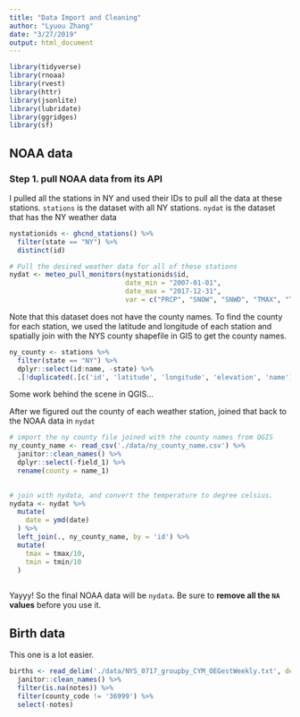 ```yaml
---
title: "Data Import and Cleaning"
author: "Lyuou Zhang"
date: "3/27/2019"
output: html_document
---
```


```r
library(tidyverse)
library(rnoaa)
library(rvest)
library(httr)
library(jsonlite)
library(lubridate)
library(ggridges)
library(sf)
```

## NOAA data

### Step 1. pull NOAA data from its API

I pulled all the stations in NY and used their IDs to pull all the data at these stations. `stations` is the dataset with all NY stations. `nydat` is the dataset that has the NY weather data

```r
nystationids <- ghcnd_stations() %>% 
  filter(state == "NY") %>% 
  distinct(id)

# Pull the desired weather data for all of these stations
nydat <- meteo_pull_monitors(nystationids$id, 
                             date_min = "2007-01-01", 
                             date_max = "2017-12-31", 
                             var = c("PRCP", "SNOW", "SNWD", "TMAX", "TMIN"))
```

Note that this dataset does not have the county names. To find the county for each station, we used the latitude and longitude of each station and spatially join with the NYS county shapefile in GIS to get the county names.

```r
ny_county <- stations %>% 
  filter(state == "NY") %>% 
  dplyr::select(id:name, -state) %>% 
  .[!duplicated(.[c('id', 'latitude', 'longitude', 'elevation', 'name')]),]

```

Some work behind the scene in QGIS...

After we figured out the county of each weather station, joined that back to the NOAA data in `nydat`

```r
# import the ny county file joined with the county names from QGIS
ny_county_name <- read_csv('./data/ny_county_name.csv') %>% 
  janitor::clean_names() %>% 
  dplyr::select(-field_1) %>% 
  rename(county = name_1)
 

# join with nydata, and convert the temperature to degree celsius.
nydata <- nydat %>% 
  mutate(
    date = ymd(date)
  ) %>% 
  left_join(., ny_county_name, by = 'id') %>% 
  mutate(
    tmax = tmax/10,
    tmin = tmin/10
  )
 
```

Yayyy! So the final NOAA data will be `nydata`. Be sure to **remove all the `NA` values** before you use it.

## Birth data

This one is a lot easier.

```r
births <- read_delim('./data/NYS_0717_groupby_CYM_OEGestWeekly.txt', delim = '\t') %>% 
  janitor::clean_names() %>% 
  filter(is.na(notes)) %>% 
  filter(county_code != '36999') %>% 
  select(-notes)

```









